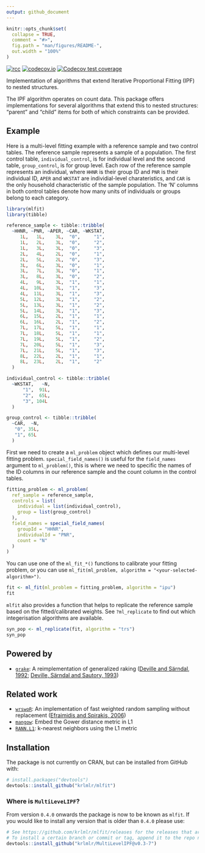 ```yaml
---
output: github_document
---
```


<!-- README.md is generated from README.Rmd. Please edit that file -->

```r
knitr::opts_chunk$set(
  collapse = TRUE,
  comment = "#>",
  fig.path = "man/figures/README-",
  out.width = "100%"
)
```

<!-- badges: start -->
[![rcc](https://github.com/krlmlr/mlfit/workflows/rcc/badge.svg)](https://github.com/krlmlr/mlfit/actions)
[![codecov.io](https://codecov.io/github/krlmlr/mlfit/coverage.svg?branch=master)](https://codecov.io/github/krlmlr/mlfit?branch=master)
[![Codecov test coverage](https://codecov.io/gh/krlmlr/mlfit/branch/master/graph/badge.svg)](https://codecov.io/gh/krlmlr/mlfit?branch=master)
<!-- badges: end -->

Implementation of algorithms that extend Iterative Proportional Fitting (IPF) to nested structures.

The IPF algorithm operates on count data. This package offers implementations for several algorithms that extend this to nested structures: "parent" and "child" items for both of which constraints can be provided.

## Example

Here is a multi-level fitting example with a reference sample and two control tables. The reference sample represents a sample of a population. The first control table, `individual_control`, is for individual level and the second table, `group_control`, is for group level. Each row of the reference sample represents an individual, where `HHNR` is their group ID and `PNR` is their individual ID, `APER` and `WKSTAT` are individial-level charateristics, and `CAR` is the only household characteristic of the sample population. The 'N' columns in both control tables denote how many units of individuals or groups belong to each category.

```r
library(mlfit)
library(tibble)

reference_sample <- tibble::tribble(
  ~HHNR, ~PNR, ~APER, ~CAR, ~WKSTAT,
     1L,   1L,    3L,  "0",     "1",
     1L,   2L,    3L,  "0",     "2",
     1L,   3L,    3L,  "0",     "3",
     2L,   4L,    2L,  "0",     "1",
     2L,   5L,    2L,  "0",     "3",
     3L,   6L,    3L,  "0",     "1",
     3L,   7L,    3L,  "0",     "1",
     3L,   8L,    3L,  "0",     "2",
     4L,   9L,    3L,  "1",     "1",
     4L,  10L,    3L,  "1",     "3",
     4L,  11L,    3L,  "1",     "3",
     5L,  12L,    3L,  "1",     "2",
     5L,  13L,    3L,  "1",     "2",
     5L,  14L,    3L,  "1",     "3",
     6L,  15L,    2L,  "1",     "1",
     6L,  16L,    2L,  "1",     "2",
     7L,  17L,    5L,  "1",     "1",
     7L,  18L,    5L,  "1",     "1",
     7L,  19L,    5L,  "1",     "2",
     7L,  20L,    5L,  "1",     "3",
     7L,  21L,    5L,  "1",     "3",
     8L,  22L,    2L,  "1",     "1",
     8L,  23L,    2L,  "1",     "2"
  )

individual_control <- tibble::tribble(
  ~WKSTAT,   ~N,
      "1",  91L,
      "2",  65L,
      "3", 104L
  )

group_control <- tibble::tribble(
  ~CAR,  ~N,
   "0", 35L,
   "1", 65L
  )
```

First we need to create a `ml_problem` object which defines our multi-level fitting problem. `special_field_names()` is useful for the `field_names` argument to `ml_problem()`, this is where we need to specific the names of the ID columns in our reference sample and the count column in the control tables.

```r
fitting_problem <- ml_problem(
  ref_sample = reference_sample, 
  controls = list(
    individual = list(individual_control),
    group = list(group_control)
  ),
  field_names = special_field_names(
    groupId = "HHNR", 
    individualId = "PNR", 
    count = "N"
  )
)
```

You can use one of the `ml_fit_*()` functions to calibrate your fitting problem, or you can use `ml_fit(ml_problem, algorithm = "<your-selected-algorithm>")`.

```r
fit <- ml_fit(ml_problem = fitting_problem, algorithm = "ipu")
fit
```

`mlfit` also provides a function that helps to replicate the reference sample based on the fitted/calibrated weights. See `?ml_replicate` to find out which integerisation algorithms are available.

```r
syn_pop <- ml_replicate(fit, algorithm = "trs")
syn_pop
```

## Powered by

- [`grake`](http://krlmlr.github.io/grake): A reimplementation of generalized raking ([Deville and Särndal, 1992](http://amstat.tandfonline.com/doi/abs/10.1080/01621459.1992.10475217); [Deville, Särndal and Sautory, 1993](http://www.tandfonline.com/doi/abs/10.1080/01621459.1993.10476369))


## Related work

- [`wrswoR`](http://krlmlr.github.io/wrswoR): An implementation of fast weighted random sampling without replacement ([Efraimidis and Spirakis, 2006](http://www.sciencedirect.com/science/article/pii/S002001900500298X))
- [`mangow`](http://krlmlr.github.io/mangow): Embed the Gower distance metric in L1
- [`RANN.L1`](https://github.com/jefferis/RANN/tree/master-L1#readme): k-nearest neighbors using the L1 metric


## Installation

The package is not currently on CRAN, but can be installed from GitHub with:

``` r
# install.packages("devtools")
devtools::install_github("krlmlr/mlfit")
```

### Where is `MultiLeveLIPF`?

From version `0.4.0` onwards the package is now to be known as `mlfit`. If you would like to install any version that is older than `0.4.0` please use:

``` r
# See https://github.com/krlmlr/mlfit/releases for the releases that are available
# To install a certain branch or commit or tag, append it to the repo name, after an @:
devtools::install_github("krlmlr/MultiLevelIPF@v0.3-7")
```